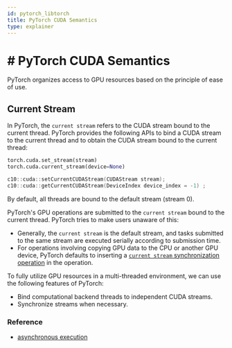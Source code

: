 ```yaml
---
id: pytorch_libtorch
title: PyTorch CUDA Semantics
type: explainer
---
```




# # PyTorch CUDA Semantics



PyTorch organizes access to GPU resources based on the principle of ease of use.

## Current Stream

In PyTorch, the `current stream` refers to the CUDA stream bound to the current thread. PyTorch provides the following APIs to bind a CUDA stream to the current thread and to obtain the CUDA stream bound to the current thread:


<Tabs groupId="language"  className="unique-tabs">
<TabItem value="python" label="Python">

```py
torch.cuda.set_stream(stream)
torch.cuda.current_stream(device=None)
```

</TabItem>
<TabItem value="cpp" label="C++">

```cpp
c10::cuda::setCurrentCUDAStream(CUDAStream stream);
c10::cuda::getCurrentCUDAStream(DeviceIndex device_index = -1) ;
```

</TabItem>
</Tabs>

By default, all threads are bound to the default stream (stream 0).

PyTorch's GPU operations are submitted to the `current stream` bound to the current thread. PyTorch tries to make users unaware of this:
- Generally, the `current stream` is the default stream, and tasks submitted to the same stream are executed serially according to submission time.
- For operations involving copying GPU data to the CPU or another GPU device, PyTorch defaults to inserting a [`current stream` synchronization operation](https://github.com/pytorch/pytorch/blob/v1.13.0/aten/src/ATen/native/cuda/Copy.cu#L252) in the operation.

To fully utilize GPU resources in a multi-threaded environment, we can use the following features of PyTorch:
- Bind computational backend threads to independent CUDA streams.
- Synchronize streams when necessary.
   


### Reference
- [asynchronous execution](https://pytorch.org/docs/stable/notes/cuda.html#asynchronous-execution)
